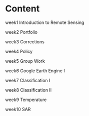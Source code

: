 # Content

week1 Introduction to Remote Sensing

week2 Portfolio

week3 Corrections

week4 Policy

week5 Group Work

week6 Google Earth Engine I

week7 Classification I

week8 Classification II

week9 Temperature

week10 SAR
